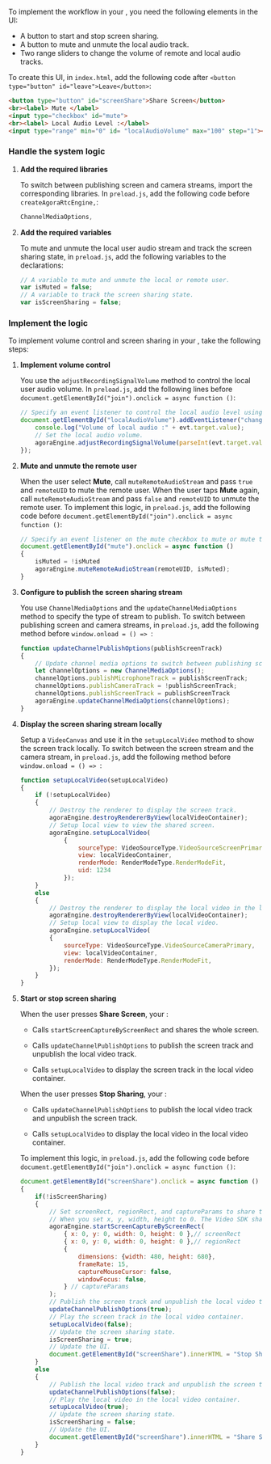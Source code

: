 <PlatformWrapper platform="electron">

To implement the <Vpd k="NAME"/> workflow in your <Vpl k="CLIENT" />, you need the following elements in the UI:

* A button to start and stop screen sharing.
* A button to mute and unmute the local audio track.
* Two range sliders to change the volume of remote and local audio tracks.

To create this UI, in `index.html`, add the following code after `<button type="button" id="leave">Leave</button>`:

```html
<button type="button" id="screenShare">Share Screen</button>
<br><label> Mute </label>
<input type="checkbox" id="mute">
<br><label> Local Audio Level :</label>
<input type="range" min="0" id= "localAudioVolume" max="100" step="1"><br>
```

### Handle the system logic

1. **Add the required libraries**

    To switch between publishing screen and camera streams, import the corresponding <Vg k="COMPANY" /> libraries. In `preload.js`, add the following code before `createAgoraRtcEngine,`:

    ```javascript
    ChannelMediaOptions,
    ```

1. **Add the required variables**

   To mute and unmute the local user audio stream and track the screen sharing state, in `preload.js`, add the following variables to the declarations:
   
   ```javascript
   // A variable to mute and unmute the local or remote user.
   var isMuted = false;
   // A variable to track the screen sharing state.
   var isScreenSharing = false;
   ```


### Implement the <Vpd k="NAME"/> logic

To implement volume control and screen sharing in your <Vpl k="CLIENT" />, take the following steps:

1. **Implement volume control**

    You use the `adjustRecordingSignalVolume` method to control the local user audio volume. In `preload.js`, add the following lines before `document.getElementById("join").onclick = async function ()`:

    ```javascript
    // Specify an event listener to control the local audio level using the range slider.
    document.getElementById("localAudioVolume").addEventListener("change", function(evt) {
        console.log("Volume of local audio :" + evt.target.value);
        // Set the local audio volume.
        agoraEngine.adjustRecordingSignalVolume(parseInt(evt.target.value));
    });
    ```
1. **Mute and unmute the remote user**
    
    When the user select **Mute**, call `muteRemoteAudioStream` and pass `true` and `remoteUID` to mute the remote user. When the user taps **Mute** again, call `muteRemoteAudioStream` and pass `false` and `remoteUID` to unmute the remote user. To implement this logic,
    in `preload.js`, add the following code before `document.getElementById("join").onclick = async function ()`:

    ```javascript
    // Specify an event listener on the mute checkbox to mute or mute the remote user.
    document.getElementById("mute").onclick = async function ()
    { 
        isMuted = !isMuted
        agoraEngine.muteRemoteAudioStream(remoteUID, isMuted);
    }
    ```
3.  **Configure <Vg k="ENGINE" /> to publish the screen sharing stream**

    You use `ChannelMediaOptions` and the `updateChannelMediaOptions` method to specify the type of stream to publish. To switch between publishing screen and camera streams, in `preload.js`, add the following method before `window.onload = () => `:

    ``` javascript
    function updateChannelPublishOptions(publishScreenTrack)
    {
        // Update channel media options to switch between publishing screen and camera streams.
        let channelOptions = new ChannelMediaOptions();
        channelOptions.publishMicrophoneTrack = publishScreenTrack;
        channelOptions.publishCameraTrack = !publishScreenTrack;
        channelOptions.publishScreenTrack = publishScreenTrack
        agoraEngine.updateChannelMediaOptions(channelOptions);
    }
    ```

4.  **Display the screen sharing stream locally**

    Setup a `VideoCanvas` and use it in the `setupLocalVideo` method to show the screen track locally. To switch between the screen stream and the camera stream, in `preload.js`, add the following method before `window.onload = () => `:

    ``` javascript
    function setupLocalVideo(setupLocalVideo) 
    {
        if (!setupLocalVideo)
        {
            // Destroy the renderer to display the screen track.
            agoraEngine.destroyRendererByView(localVideoContainer);
            // Setup local view to view the shared screen.
            agoraEngine.setupLocalVideo(
                {
                    sourceType: VideoSourceType.VideoSourceScreenPrimary,
                    view: localVideoContainer,
                    renderMode: RenderModeType.RenderModeFit,
                    uid: 1234
                });
        }
        else 
        {
            // Destroy the renderer to display the local video in the local video container.
            agoraEngine.destroyRendererByView(localVideoContainer);
            // Setup local view to display the local video.
            agoraEngine.setupLocalVideo(
            {
                sourceType: VideoSourceType.VideoSourceCameraPrimary,
                view: localVideoContainer,
                renderMode: RenderModeType.RenderModeFit,
            });
        }
    }
    ```
1. **Start or stop screen sharing**

    When the user presses **Share Screen**, your <Vpl k="CLIENT" />:
    
    * Calls `startScreenCaptureByScreenRect` and shares the whole screen.

    * Calls `updateChannelPublishOptions` to publish the screen track and unpublish the local video track.

    * Calls `setupLocalVideo` to display the screen track in the local video container.

    When the user presses **Stop Sharing**, your <Vpl k="CLIENT" />:

    * Calls `updateChannelPublishOptions` to publish the local video track and unpublish the screen track.

    * Calls `setupLocalVideo` to display the local video in the local video container.

    To implement this logic, in `preload.js`, add the following code before `document.getElementById("join").onclick = async function ()`:

    ```javascript
    document.getElementById("screenShare").onclick = async function ()
    {
        if(!isScreenSharing)
        {
            // Set screenRect, regionRect, and captureParams to share the screen.
            // When you set x, y, width, height to 0. The Video SDK shares the whole screen.
            agoraEngine.startScreenCaptureByScreenRect(
                { x: 0, y: 0, width: 0, height: 0 },// screenRect
                { x: 0, y: 0, width: 0, height: 0 },// regionRect
                {
                    dimensions: {width: 480, height: 680},
                    frameRate: 15,
                    captureMouseCursor: false,
                    windowFocus: false,
                } // captureParams
            );
            // Publish the screen track and unpublish the local video track.
            updateChannelPublishOptions(true);
            // Play the screen track in the local video container.
            setupLocalVideo(false);
            // Update the screen sharing state.
            isScreenSharing = true;
            // Update the UI.
            document.getElementById("screenShare").innerHTML = "Stop Sharing";
        }
        else
        {
            // Publish the local video track and unpublish the screen track.
            updateChannelPublishOptions(false);
            // Play the local video in the local video container.
            setupLocalVideo(true);
            // Update the screen sharing state.
            isScreenSharing = false;
            // Update the UI.
            document.getElementById("screenShare").innerHTML = "Share Screen";
        }
    }
    ```
</PlatformWrapper>

